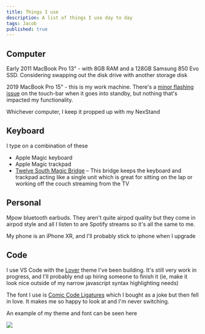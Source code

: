 ```yaml
---
title: Things I use
description: A list of things I use day to day
tags: Jacob
published: true
---
```


## Computer

Early 2011 MacBook Pro 13" - with 8GB RAM and a 128GB Samsung 850 Evo SSD. Considering swapping out the disk drive with another storage disk

2019 MacBook Pro 15" - this is my work machine. There's a [minor flashing issue](https://twitter.com/jacobmparis/status/1264612711830360065?s=20) on the touch-bar when it goes into standby, but nothing that's impacted my functionality.

Whichever computer, I keep it propped up with my NexStand

## Keyboard

I type on a combination of these

- Apple Magic keyboard
- Apple Magic trackpad
- [Twelve South Magic Bridge](https://www.amazon.ca/Twelve-South-MagicBridge-Connects-Trackpad/dp/B01N9D63YE?tag=jacobparis-20) – This bridge keeps the keyboard and trackpad acting like a single unit which is great for sitting on the lap or working off the couch streaming from the TV

## Personal

Mpow bluetooth earbuds. They aren't quite airpod quality but they come in airpod style and all I listen to are Spotify streams so it's all the same to me.

My phone is an iPhone XR, and I'll probably stick to iphone when I upgrade

## Code

I use VS Code with the [Lover](https://marketplace.visualstudio.com/items?itemName=jacobparis.lover) theme I've been building. It's still very work in progress, and I'll probably end up hiring someone to finish it (ie, make it look nice outside of my narrow javascript syntax highlighting needs)

The font I use is [Comic Code Ligatures]() which I bought as a joke but then fell in love. It makes me so happy to look at and I'm never switching.

An example of my theme and font can be seen here

![](/images/uses_2021-06-11-02-38-09.png)
